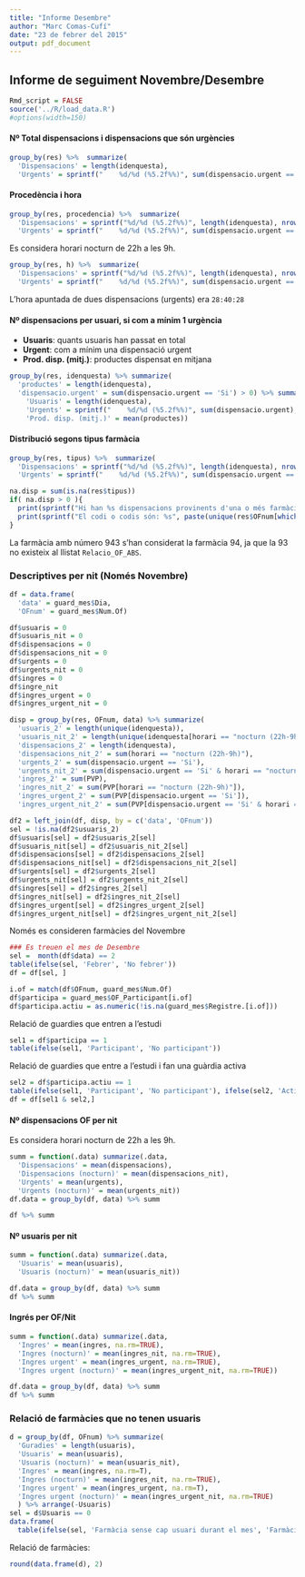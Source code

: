 ```yaml
---
title: "Informe Desembre"
author: "Marc Comas-Cufí"
date: "23 de febrer del 2015"
output: pdf_document
---
```


## Informe de seguiment Novembre/Desembre

```r
Rmd_script = FALSE
source('../R/load_data.R')
#options(width=150)
```

#### Nº Total dispensacions i dispensacions que són urgències

```r
group_by(res) %>%  summarize(
  'Dispensacions' = length(idenquesta), 
  'Urgents' = sprintf("    %d/%d (%5.2f%%)", sum(dispensacio.urgent == 'Si'), length(idenquesta), 100*mean(dispensacio.urgent == 'Si')))
```

#### Procedència i hora

```r
group_by(res, procedencia) %>%  summarize(
  'Dispensacions' = sprintf("%d/%d (%5.2f%%)", length(idenquesta), nrow(res), 100 * length(idenquesta) / nrow(res)), 
  'Urgents' = sprintf("    %d/%d (%5.2f%%)", sum(dispensacio.urgent == 'Si'), length(idenquesta), 100*mean(dispensacio.urgent == 'Si')))
```

Es considera horari nocturn de 22h a les 9h.

```r
group_by(res, h) %>%  summarize(
  'Dispensacions' = sprintf("%d/%d (%5.2f%%)", length(idenquesta), nrow(res), 100 * length(idenquesta) / nrow(res)), 
  'Urgents' = sprintf("    %d/%d (%5.2f%%)", sum(dispensacio.urgent == 'Si'), length(idenquesta), 100*mean(dispensacio.urgent == 'Si')))
```

L'hora apuntada de dues dispensacions (urgents) era `28:40:28`

#### Nº dispensacions per usuari, si com a mínim 1 urgència

* __Usuaris__: quants usuaris han passat en total
* __Urgent__: com a mínim una dispensació urgent
* __Prod. disp. (mitj.)__: productes dispensat en mitjana

```r
group_by(res, idenquesta) %>% summarize(
  'productes' = length(idenquesta),
  'dispensacio.urgent' = sum(dispensacio.urgent == 'Si') > 0) %>% summarize(
    'Usuaris' = length(idenquesta),
    'Urgents' = sprintf("    %d/%d (%5.2f%%)", sum(dispensacio.urgent), length(idenquesta), 100*mean(dispensacio.urgent)),
    'Prod. disp. (mitj.)' = mean(productes))
```

#### Distribució segons tipus farmàcia

```r
group_by(res, tipus) %>%  summarize(
  'Dispensacions' = sprintf("%d/%d (%5.2f%%)", length(idenquesta), nrow(res), 100 * length(idenquesta) / nrow(res)),
  'Urgents' = sprintf("    %d/%d (%5.2f%%)", sum(dispensacio.urgent == 'Si'), length(idenquesta), 100*mean(dispensacio.urgent == 'Si')))
```

```r
na.disp = sum(is.na(res$tipus))
if( na.disp > 0 ){
  print(sprintf("Hi han %s dispensacions provinents d'una o més farmàcies que no surt a la llista de farmàcies.", na.disp))
  print(sprintf("El codi o codis són: %s", paste(unique(res$OFnum[which(is.na(res$tipus))]), collapse=', ')))
}
```

La farmàcia amb número 943 s'han considerat la farmàcia 94, ja que la 93 no existeix al llistat `Relacio_OF_ABS`.

### Descriptives per nit (Només Novembre)

```r
df = data.frame(
  'data' = guard_mes$Dia,
  'OFnum' = guard_mes$Num.Of)

df$usuaris = 0
df$usuaris_nit = 0
df$dispensacions = 0
df$dispensacions_nit = 0
df$urgents = 0
df$urgents_nit = 0
df$ingres = 0
df$ingre_nit
df$ingres_urgent = 0
df$ingres_urgent_nit = 0

disp = group_by(res, OFnum, data) %>% summarize(
  'usuaris_2' = length(unique(idenquesta)),
  'usuaris_nit_2' = length(unique(idenquesta[horari == "nocturn (22h-9h)"])),
  'dispensacions_2' = length(idenquesta),
  'dispensacions_nit_2' = sum(horari == "nocturn (22h-9h)"),
  'urgents_2' = sum(dispensacio.urgent == 'Si'),
  'urgents_nit_2' = sum(dispensacio.urgent == 'Si' & horari == "nocturn (22h-9h)"),
  'ingres_2' = sum(PVP),
  'ingres_nit_2' = sum(PVP[horari == "nocturn (22h-9h)"]),
  'ingres_urgent_2' = sum(PVP[dispensacio.urgent == 'Si']),
  'ingres_urgent_nit_2' = sum(PVP[dispensacio.urgent == 'Si' & horari == "nocturn (22h-9h)"]))

df2 = left_join(df, disp, by = c('data', 'OFnum'))
sel = !is.na(df2$usuaris_2)
df$usuaris[sel] = df2$usuaris_2[sel]
df$usuaris_nit[sel] = df2$usuaris_nit_2[sel]
df$dispensacions[sel] = df2$dispensacions_2[sel]
df$dispensacions_nit[sel] = df2$dispensacions_nit_2[sel]
df$urgents[sel] = df2$urgents_2[sel]
df$urgents_nit[sel] = df2$urgents_nit_2[sel]
df$ingres[sel] = df2$ingres_2[sel]
df$ingres_nit[sel] = df2$ingres_nit_2[sel]
df$ingres_urgent[sel] = df2$ingres_urgent_2[sel]
df$ingres_urgent_nit[sel] = df2$ingres_urgent_nit_2[sel]
```


Només es consideren farmàcies del Novembre

```r
### Es treuen el mes de Desembre
sel =  month(df$data) == 2
table(ifelse(sel, 'Febrer', 'No febrer'))
df = df[sel, ]
```

```r
i.of = match(df$OFnum, guard_mes$Num.Of)
df$participa = guard_mes$OF_Participant[i.of]
df$participa.actiu = as.numeric(!is.na(guard_mes$Registre.[i.of]))
```

Relació de guardies que entren a l'estudi

```r
sel1 = df$participa == 1
table(ifelse(sel1, 'Participant', 'No participant'))
```

Relació de guardies que entre a l'estudi i fan una guàrdia activa

```r
sel2 = df$participa.actiu == 1
table(ifelse(sel1, 'Participant', 'No participant'), ifelse(sel2, 'Actiu', 'No actiu'))
df = df[sel1 & sel2,]
```

#### Nº dispensacions OF per nit

Es considera horari nocturn de 22h a les 9h.

```r
summ = function(.data) summarize(.data,
  'Dispensacions' = mean(dispensacions), 
  'Dispensacions (nocturn)' = mean(dispensacions_nit), 
  'Urgents' = mean(urgents),
  'Urgents (nocturn)' = mean(urgents_nit))
df.data = group_by(df, data) %>% summ 

df %>% summ
```

#### Nº usuaris per nit

```r
summ = function(.data) summarize(.data,
  'Usuaris' = mean(usuaris),
  'Usuaris (nocturn)' = mean(usuaris_nit))

df.data = group_by(df, data) %>% summ 
df %>% summ
```

#### Ingrés per OF/Nit

```r
summ = function(.data) summarize(.data,
  'Ingres' = mean(ingres, na.rm=TRUE),
  'Ingres (nocturn)' = mean(ingres_nit, na.rm=TRUE),
  'Ingres urgent' = mean(ingres_urgent, na.rm=TRUE),
  'Ingres urgent (nocturn)' = mean(ingres_urgent_nit, na.rm=TRUE))

df.data = group_by(df, data) %>% summ 
df %>% summ
```


### Relació de farmàcies que no tenen usuaris

```r
d = group_by(df, OFnum) %>% summarize(
  'Guradies' = length(usuaris),
  'Usuaris' = mean(usuaris),
  'Usuaris (nocturn)' = mean(usuaris_nit),
  'Ingres' = mean(ingres, na.rm=T),
  'Ingres (nocturn)' = mean(ingres_nit, na.rm=TRUE),
  'Ingres urgent' = mean(ingres_urgent, na.rm=T),
  'Ingres urgent (nocturn)' = mean(ingres_urgent_nit, na.rm=TRUE)
  ) %>% arrange(-Usuaris)
sel = d$Usuaris == 0
data.frame(
  table(ifelse(sel, 'Farmàcia sense cap usuari durant el mes', 'Farmàcia amb alguna usuari')))
```

Relació de farmàcies:

```r
round(data.frame(d), 2)
```